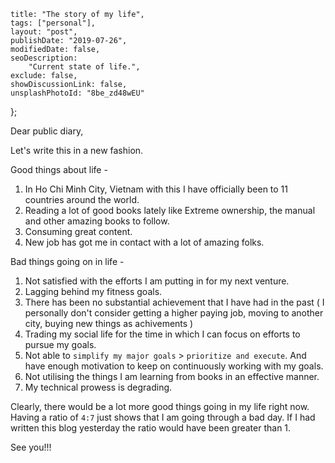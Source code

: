     title: "The story of my life",
    tags: ["personal"],
    layout: "post",
    publishDate: "2019-07-26",
    modifiedDate: false,
    seoDescription:
        "Current state of life.",
    exclude: false,
    showDiscussionLink: false,
    unsplashPhotoId: "8be_zd48wEU"
};

<BlogMeta data={props} />

Dear public diary,

Let's write this in a new fashion.

Good things about life - 

1. In Ho Chi Minh City, Vietnam with this I have officially been to 11 countries around the world.
2. Reading a lot of good books lately like Extreme ownership, the manual and other amazing books to follow.
3. Consuming great content.
4. New job has got me in contact with a lot of amazing folks.

Bad things going on in life -

1. Not satisfied with the efforts I am putting in for my next venture.
2. Lagging behind my fitness goals.
3. There has been no substantial achievement that I have had in the past ( I personally don't consider getting a higher paying job, moving to another city, buying new things as achivements )
4. Trading my social life for the time in which I can focus on efforts to pursue my goals.
5. Not able to `simplify my major goals` > `prioritize and execute`. And have enough motivation to keep on continuously working with my goals.
6. Not utilising the things I am learning from books in an effective manner.
7. My technical prowess is degrading.

Clearly, there would be a lot more good things going in my life right now. Having a ratio of `4:7` just shows that I am going through a bad day. If I had written this blog yesterday the ratio would have been greater than 1.

See you!!!